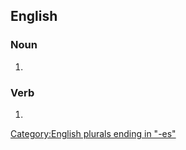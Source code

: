 {{also|Mulches}}

==English==

===Noun===
{{head|en|noun plural form}}

# {{plural of|mulch|lang=en}}

===Verb===
{{head|en|verb form}}

# {{en-third-person singular of|mulch}}

[[Category:English plurals ending in "-es"]]